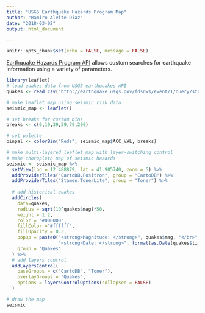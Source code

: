 ```yaml
---
title: "USGS Earthquake Hazards Program Map"
author: "Ramiro Alvite Diaz"
date: "2018-03-02"
output: html_document

---
```


```r
knitr::opts_chunk$set(echo = FALSE, message = FALSE)
```


[Earthquake Hazards Program API](https://earthquake.usgs.gov/fdsnws/event/1/) allows custom searches for earthquake information using a variety of parameters. 


```r
library(leaflet)
# load quakes data from USGS earthquakes API
quakes <- read.csv("http://earthquake.usgs.gov/fdsnws/event/1/query?starttime=1965-01-01T00:00:00&minmagnitude=5&format=csv&latitude=41.905740&longitude=12.488879&maxradiuskm=500&orderby=magnitude")

# make leaflet map using seismic risk data
seismic_map <- leaflet()

# set breaks for custom bins
breaks <- c(0,19,39,59,79,200)

# set palette
binpal <- colorBin("Reds", seismic_map$ACC_VAL, breaks)

# make multi-layered leaflet map with layer-switching control
# make choropleth map of seismic hazards
seismic <- seismic_map %>%
  setView(lng = 12.488879, lat = 41.905740, zoom = 5) %>%
  addProviderTiles("CartoDB.Positron", group = "CartoDB") %>% 
  addProviderTiles("Stamen.TonerLite", group = "Toner") %>%
  
  # add historical quakes
  addCircles(
    data=quakes, 
    radius = sqrt(10^quakes$mag)*50, 
    weight = 1.2, 
    color = "#000000", 
    fillColor ="#ffffff",
    fillOpacity = 0.3,
    popup = paste0("<strong>Magnitude: </strong>", quakes$mag, "</br>",
                   "<strong>Date: </strong>", format(as.Date(quakes$time), "%b %d, %Y")),
    group = "Quakes"
  ) %>%
  # add layers control
  addLayersControl(
    baseGroups = c("CartoDB", "Toner"),
    overlayGroups = "Quakes",
    options = layersControlOptions(collapsed = FALSE)
  )

# draw the map
seismic
```

